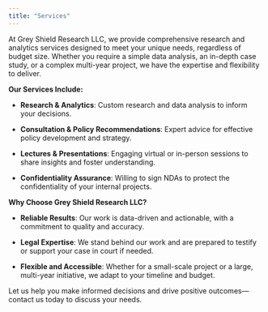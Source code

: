 ```yaml
---
title: "Services"
---
```


At Grey Shield Research LLC, we provide comprehensive research and analytics services designed to meet your unique needs, regardless of budget size. Whether you require a simple data analysis, an in-depth case study, or a complex multi-year project, we have the expertise and flexibility to deliver.

**Our Services Include:**

-   **Research & Analytics**: Custom research and data analysis to inform your decisions.

-   **Consultation & Policy Recommendations**: Expert advice for effective policy development and strategy.

-   **Lectures & Presentations**: Engaging virtual or in-person sessions to share insights and foster understanding.

-   **Confidentiality Assurance**: Willing to sign NDAs to protect the confidentiality of your internal projects.

**Why Choose Grey Shield Research LLC?**

-   **Reliable Results**: Our work is data-driven and actionable, with a commitment to quality and accuracy.

-   **Legal Expertise**: We stand behind our work and are prepared to testify or support your case in court if needed.

-   **Flexible and Accessible**: Whether for a small-scale project or a large, multi-year initiative, we adapt to your timeline and budget.

Let us help you make informed decisions and drive positive outcomes—contact us today to discuss your needs.

```         
```
